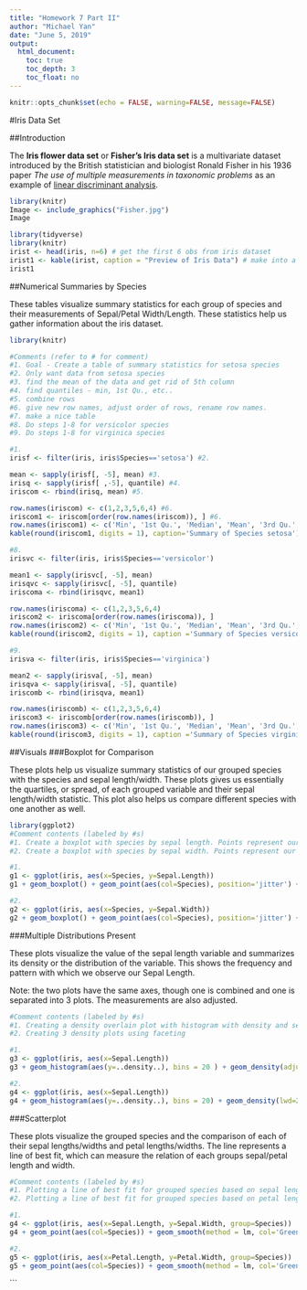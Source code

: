 ---
title: "Homework 7 Part II"
author: "Michael Yan"
date: "June 5, 2019"
output: 
  html_document:
    toc: true 
    toc_depth: 3
    toc_float: no
---

```{r setup, include=FALSE}
knitr::opts_chunk$set(echo = FALSE, warning=FALSE, message=FALSE)
```

#Iris Data Set

##Introduction

The **Iris flower data set** or **Fisher's Iris data set** is a multivariate dataset introduced by the British statistician and biologist Ronald Fisher in his 1936 paper *The use of multiple measurements in taxonomic problems* as an example of [linear discriminant analysis](https://en.wikipedia.org/wiki/Linear_discriminant_analysis).

```{r, out.width="200px"}
library(knitr)
Image <- include_graphics("Fisher.jpg")
Image
```

```{r Iris}
library(tidyverse)
library(knitr)
irist <- head(iris, n=6) # get the first 6 obs from iris dataset 
irist1 <- kable(irist, caption = "Preview of Iris Data") # make into a table
irist1
```

##Numerical Summaries by Species

These tables visualize summary statistics for each group of species and their measurements of Sepal/Petal Width/Length. These statistics help us gather information about the iris dataset. 

```{r function}
library(knitr)

#Comments (refer to # for comment)
#1. Goal - Create a table of summary statistics for setosa species
#2. Only want data from setosa species
#3. find the mean of the data and get rid of 5th column
#4. find quantiles - min, 1st Qu., etc..
#5. combine rows
#6. give new row names, adjust order of rows, rename row names. 
#7. make a nice table
#8. Do steps 1-8 for versicolor species
#9. Do steps 1-8 for virginica species

#1. 
irisf <- filter(iris, iris$Species=='setosa') #2. 

mean <- sapply(irisf[, -5], mean) #3.
irisq <- sapply(irisf[ ,-5], quantile) #4. 
iriscom <- rbind(irisq, mean) #5. 

row.names(iriscom) <- c(1,2,3,5,6,4) #6.
iriscom1 <- iriscom[order(row.names(iriscom)), ] #6.
row.names(iriscom1) <- c('Min', '1st Qu.', 'Median', 'Mean', '3rd Qu.', 'Max.') #6.
kable(round(iriscom1, digits = 1), caption='Summary of Species setosa') #7. 

#8. 
irisvc <- filter(iris, iris$Species=='versicolor')

mean1 <- sapply(irisvc[, -5], mean)
irisqvc <- sapply(irisvc[, -5], quantile)
iriscoma <- rbind(irisqvc, mean1)

row.names(iriscoma) <- c(1,2,3,5,6,4)
iriscom2 <- iriscoma[order(row.names(iriscoma)), ]
row.names(iriscom2) <- c('Min', '1st Qu.', 'Median', 'Mean', '3rd Qu.', 'Max.')
kable(round(iriscom2, digits = 1), caption ='Summary of Species versicolor')

#9.
irisva <- filter(iris, iris$Species=='virginica')

mean2 <- sapply(irisva[, -5], mean)
irisqva <- sapply(irisva[, -5], quantile)
iriscomb <- rbind(irisqva, mean1)

row.names(iriscomb) <- c(1,2,3,5,6,4)
iriscom3 <- iriscomb[order(row.names(iriscomb)), ]
row.names(iriscom3) <- c('Min', '1st Qu.', 'Median', 'Mean', '3rd Qu.', 'Max.')
kable(round(iriscom3, digits = 1), caption ='Summary of Species virginica')
```

##Visuals
###Boxplot for Comparison

These plots help us visualize summary statistics of our grouped species with the species and sepal length/width. These plots gives us essentially the quartiles, or spread, of each grouped variable and their sepal length/width statistic. This plot also helps us compare different species with one another as well. 

```{r visual}
library(ggplot2)
#Comment contents (labeled by #s)
#1. Create a boxplot with species by sepal length. Points represent our species
#2. Create a boxplot with species by sepal width. Points represent our species.

#1.
g1 <- ggplot(iris, aes(x=Species, y=Sepal.Length))
g1 + geom_boxplot() + geom_point(aes(col=Species), position='jitter') + labs(title='Boxplot for Sepal Length') 

#2.
g2 <- ggplot(iris, aes(x=Species, y=Sepal.Width))
g2 + geom_boxplot() + geom_point(aes(col=Species), position='jitter') + labs(title='Boxplot for Sepal Width') 

```

###Multiple Distributions Present

These plots visualize the value of the sepal length variable and summarizes its density or the distribution of the variable. This shows the frequency and pattern with which we observe our Sepal Length. 

Note: the two plots have the same axes, though one is combined and one is separated into 3 plots. The measurements are also adjusted. 

```{r barchart}
#Comment contents (labeled by #s)
#1. Creating a density overlain plot with histogram with density and sepal length
#2. Creating 3 density plots using faceting 

#1.
g3 <- ggplot(iris, aes(x=Sepal.Length))
g3 + geom_histogram(aes(y=..density..), bins = 20 ) + geom_density(adjust=0.4, lwd=3, col='red') + labs(y='Density', title='Histogram for Sepal Length')

#2.
g4 <- ggplot(iris, aes(x=Sepal.Length))
g4 + geom_histogram(aes(y=..density..), bins = 20) + geom_density(lwd=2, col='red') + facet_wrap( ~ Species) + labs(y='Density', title = 'Histogram for Sepal Length')

```

###Scatterplot

These plots visualize the grouped species and the comparison of each of their sepal lengths/widths and petal lengths/widths. The line represents a line of best fit, which can measure the relation of each groups sepal/petal length and width. 

```{r scatterplot}
#Comment contents (labeled by #s)
#1. Plotting a line of best fit for grouped species based on sepal length/width
#2. Plotting a line of best fit for grouped species based on petal length/width

#1. 
g4 <- ggplot(iris, aes(x=Sepal.Length, y=Sepal.Width, group=Species))
g4 + geom_point(aes(col=Species)) + geom_smooth(method = lm, col='Green') + labs(title='Sepal Length vs Sepal Width') 

#2. 
g5 <- ggplot(iris, aes(x=Petal.Length, y=Petal.Width, group=Species))
g5 + geom_point(aes(col=Species)) + geom_smooth(method = lm, col='Green') + labs(title = 'Petal Length vs Petal Width')

```

```

